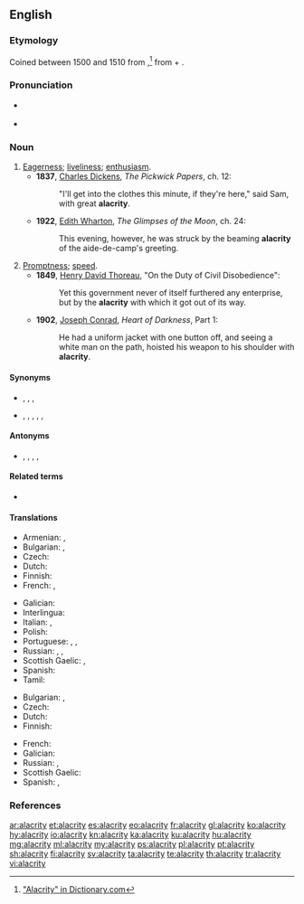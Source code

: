 {{was wotd|2009|May|2}}
==English==

===Etymology===
Coined between 1500 and 1510 from {{etyl|la|en}} {{m|la|alacritās}},<ref>[http://dictionary.reference.com/browse/alacrity "Alacrity" in Dictionary.com]</ref> from {{m|la|alacer||brisk}} + {{m|la|-itas||-ity}}.

===Pronunciation===
* {{a|UK|US}} {{IPA|[əˈlækɹɨti]|lang=en}}
* {{audio|en-us-alacrity.ogg|Audio (US)|lang=en}}

===Noun===
{{en-noun|alacrities}}

# [[eagerness|Eagerness]]; [[liveliness]]; [[enthusiasm]].
#* '''1837''', [[w:Charles Dickens|Charles Dickens]], ''The Pickwick Papers'', ch. 12:
#*: "I'll get into the clothes this minute, if they're here," said Sam, with great '''alacrity'''.
#* '''1922''', [[w:Edith Wharton|Edith Wharton]], ''The Glimpses of the Moon'', ch. 24:
#*: This evening, however, he was struck by the beaming '''alacrity''' of the aide-de-camp's greeting.
# [[promptness|Promptness]]; [[speed]].
#* '''1849''', [[w:Henry David Thoreau|Henry David Thoreau]], "On the Duty of Civil Disobedience":
#*: Yet this government never of itself furthered any enterprise, but by the '''alacrity''' with which it got out of its way.
#* '''1902''', [[w:Joseph Conrad|Joseph Conrad]], ''Heart of Darkness'', Part 1:
#*: He had a uniform jacket with one button off, and seeing a white man on the path, hoisted his weapon to his shoulder with '''alacrity'''.

====Synonyms====
* {{sense|eagerness}} {{l|en|avidity}}, {{l|en|eagerness}}, {{l|en|enthusiasm}}, {{l|en|willingness}}
* {{sense|promptness}} {{l|en|briskness}}, {{l|en|celerity}}, {{l|en|haste}}, {{l|en|promptness}}, {{l|en|quickness}}, {{l|en|swiftness}}

====Antonyms====
* {{sense|eagerness}} {{l|en|apathy}}, {{l|en|disinclination}}, {{l|en|hesitance}}, {{l|en|indifference}}, {{l|en|reluctance}}

====Related terms====
* {{l|en|alacritous}}

====Translations====
{{trans-top|eagerness}}
* Armenian: {{t|hy|պատրաստակամություն}}, {{t+|hy|աշխուժություն}}
* Bulgarian: {{t+|bg|готовност}}, {{t+|bg|усърдие}}
* Czech: {{t|cs|čilost|f}}
* Dutch: {{t+|nl|bereidwilligheid}}
* Finnish: {{t+|fi|into}}
* French: {{t+|fr|alacrité|f}}, {{t+|fr|empressement|m}}
{{trans-mid}}
* Galician: {{t+|gl|alacridade|f}}
* Interlingua: {{t|ia|alacritate}}
* Italian: {{t|it|alacrità|f}}, {{t|it|solerzia|f}}
* Polish: {{t|pl|skwapliwość|f}}
* Portuguese: {{t+|pt|alacridade|f}}, {{t+|pt|alegria|f}}, {{t+|pt|ânimo|m}}
* Russian: {{t+|ru|гото́вность|f}}, {{t+|ru|жи́вость|f}}, {{t+|ru|рве́ние|n}}
* Scottish Gaelic: {{t|gd|sunnd|f}}, {{t|gd|sùrd|m}}
* Spanish: {{t+|es|alacridad}}
* Tamil: {{t+|ta|ஆர்வம்|sc=Taml}}
{{trans-bottom}}

{{trans-top|promptness}}
* Bulgarian: {{t+|bg|живост}}, {{t+|bg|пъргавост}}
* Czech: {{t|cs|hbitost|f}}
* Dutch: {{t|nl|vlugheid}}
* Finnish: {{t+|fi|ripeys}}
{{trans-mid}}
* French: {{t+|fr|rapidité|f}}
* Galician: {{t+|gl|alacridade|f}}
* Russian: {{t+|ru|расторо́пность|f}}, {{t+|ru|прово́рство|n}}
* Scottish Gaelic: {{t|gd|sgiobaltachd|f}}
* Spanish: {{t+|es|alacridad|f}}, {{t+|es|presteza|f}}
{{trans-bottom}}

===References===
<references/>

[[ar:alacrity]]
[[et:alacrity]]
[[es:alacrity]]
[[eo:alacrity]]
[[fr:alacrity]]
[[gl:alacrity]]
[[ko:alacrity]]
[[hy:alacrity]]
[[io:alacrity]]
[[kn:alacrity]]
[[ka:alacrity]]
[[ku:alacrity]]
[[hu:alacrity]]
[[mg:alacrity]]
[[ml:alacrity]]
[[my:alacrity]]
[[ps:alacrity]]
[[pl:alacrity]]
[[pt:alacrity]]
[[sh:alacrity]]
[[fi:alacrity]]
[[sv:alacrity]]
[[ta:alacrity]]
[[te:alacrity]]
[[th:alacrity]]
[[tr:alacrity]]
[[vi:alacrity]]